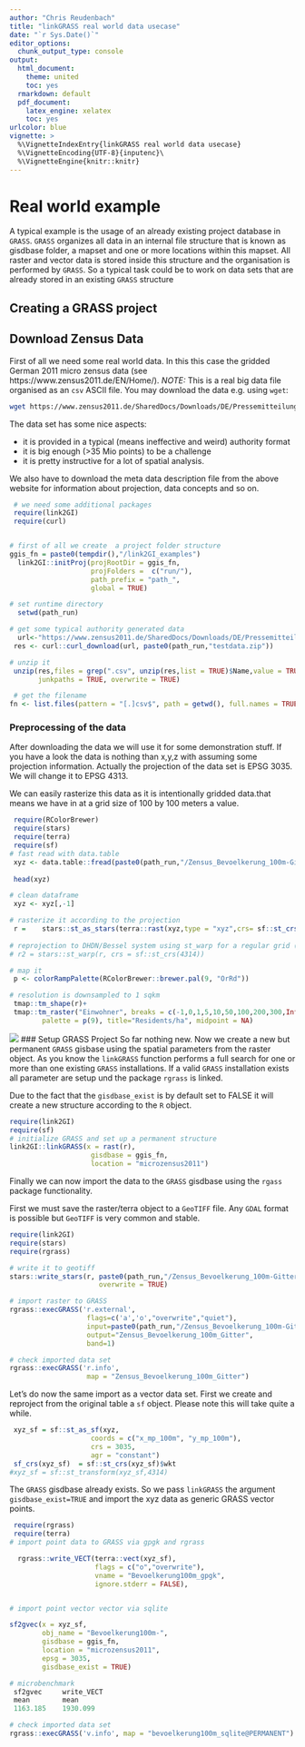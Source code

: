 ```yaml
---
author: "Chris Reudenbach"
title: "linkGRASS real world data usecase"
date: "`r Sys.Date()`"
editor_options:
  chunk_output_type: console
output:
  html_document: 
    theme: united
    toc: yes
  rmarkdown: default
  pdf_document:
    latex_engine: xelatex
    toc: yes
urlcolor: blue
vignette: >
  %\VignetteIndexEntry{linkGRASS real world data usecase}
  %\VignetteEncoding{UTF-8}{inputenc}\
  %\VignetteEngine{knitr::knitr}
---
```



#  Real world example
A typical example is the usage of an already existing project database in `GRASS`. `GRASS` organizes all data in an internal file structure that is known as gisdbase folder, a mapset and one or more locations within this mapset. All raster and vector data is stored inside this structure and the organisation is performed by `GRASS`. So a typical task could be to work on data sets that are already stored in an existing `GRASS` structure

## Creating a GRASS project

## Download Zensus Data
First of all we need some real world data. In this this case the gridded German 2011 micro zensus data (see https://www.zensus2011.de/EN/Home/). *NOTE:* This is a real big data file organised as an `csv` ASCII file. You may download the data e.g. using `wget`:

```sh
wget https://www.zensus2011.de/SharedDocs/Downloads/DE/Pressemitteilung/DemografischeGrunddaten/csv_Bevoelkerung_100m_Gitter.zip?__blob=publicationFile&v=3

```
The data set has some nice aspects:

  - it is provided in a typical (means ineffective and weird) authority format
  - it is big enough (>35 Mio points) to be a challenge
  - it is pretty instructive for a lot of spatial analysis. 

We also have to download the meta data description file from the above website for information about projection, data concepts and so on.


```r
 # we need some additional packages
 require(link2GI)
 require(curl)


# first of all we create  a project folder structure 
ggis_fn = paste0(tempdir(),"/link2GI_examples")
  link2GI::initProj(projRootDir = ggis_fn, 
                    projFolders =  c("run/"),
                    path_prefix = "path_",
                    global = TRUE)

# set runtime directory
  setwd(path_run)

# get some typical authority generated data 
  url<-"https://www.zensus2011.de/SharedDocs/Downloads/DE/Pressemitteilung/DemografischeGrunddaten/csv_Bevoelkerung_100m_Gitter.zip;jsessionid=294313DDBB57914D6636DE373897A3F2.2_cid389?__blob=publicationFile&v=3"
 res <- curl::curl_download(url, paste0(path_run,"testdata.zip"))

# unzip it
 unzip(res,files = grep(".csv", unzip(res,list = TRUE)$Name,value = TRUE),
       junkpaths = TRUE, overwrite = TRUE)

 # get the filename 
fn <- list.files(pattern = "[.]csv$", path = getwd(), full.names = TRUE)

```

### Preprocessing of the data
After downloading the data we will use it for some demonstration stuff. If you have a look the data is nothing than x,y,z with assuming some projection information. Actually the projection of the data set is EPSG 3035. We will change it to EPSG 4313.

We can easily rasterize this data as it is intentionally gridded data.that means we have in at a grid size of 100 by 100 meters a value.


```r
 require(RColorBrewer)
 require(stars)
 require(terra)
 require(sf)
# fast read with data.table 
 xyz <- data.table::fread(paste0(path_run,"/Zensus_Bevoelkerung_100m-Gitter.csv"))
 
 head(xyz)

# clean dataframe
 xyz <- xyz[,-1]

# rasterize it according to the projection 
 r =	stars::st_as_stars(terra::rast(xyz,type = "xyz",crs= sf::st_crs(3035)$wkt))
 
# reprojection to DHDN/Bessel system using st_warp for a regular grid (https://epsg.io/4314)
# r2 = stars::st_warp(r, crs = sf::st_crs(4314))

# map it
 p <- colorRampPalette(RColorBrewer::brewer.pal(9, "OrRd"))

# resolution is downsampled to 1 sqkm
 tmap::tm_shape(r)+
 tmap::tm_raster("Einwohner", breaks = c(-1,0,1,5,10,50,100,200,300,Inf),  
		palette = p(9), title="Residents/ha", midpoint = NA) 

```

![](https://raw.githubusercontent.com/r-spatial/link2GI/master/figures/residents.png)
### Setup GRASS Project
So far nothing new. Now we create a new but permanent `GRASS` gisbase using the spatial parameters from the raster object. As you know the `linkGRASS` function performs a full search for one or more than one existing  `GRASS` installations. If a valid `GRASS` installation exists all parameter are setup und the package `rgrass`  is linked.

Due to the fact that the `gisdbase_exist` is by default set to FALSE it will create a new structure according to the `R` object. 


```r
require(link2GI)
require(sf)
# initialize GRASS and set up a permanent structure  
link2GI::linkGRASS(x = rast(r), 
                    gisdbase = ggis_fn,
                    location = "microzensus2011")   
```

Finally we can now import the data to the `GRASS` gisdbase using the `rgass` package functionality. 

First we must save the raster/terra object to a `GeoTIFF` file. Any `GDAL` format is possible but `GeoTIFF` is very common and stable.


```r
require(link2GI)
require(stars)
require(rgrass)

# write it to geotiff
stars::write_stars(r, paste0(path_run,"/Zensus_Bevoelkerung_100m-Gitter.tif"), 
                      overwrite = TRUE)

# import raster to GRASS
rgrass::execGRASS('r.external',
                   flags=c('a','o',"overwrite","quiet"),
                   input=paste0(path_run,"/Zensus_Bevoelkerung_100m-Gitter.tif"),
                   output="Zensus_Bevoelkerung_100m_Gitter",
                   band=1)

# check imported data set
rgrass::execGRASS('r.info',
                   map = "Zensus_Bevoelkerung_100m_Gitter") 
```

Let's do now the same import as a vector data set. First we create and reproject from the original table a `sf` object. Please note this will take quite a while.


```r

 xyz_sf = sf::st_as_sf(xyz,
                    coords = c("x_mp_100m", "y_mp_100m"),
                    crs = 3035,
                    agr = "constant")
 sf_crs(xyz_sf)  = sf::st_crs(xyz_sf)$wkt
#xyz_sf = sf::st_transform(xyz_sf,4314)

```



The `GRASS` gisdbase already exists. So we pass  `linkGRASS` the argument `gisdbase_exist=TRUE` and import the xyz data as generic GRASS vector points.


```r
 require(rgrass)
 require(terra)
# import point data to GRASS via gpgk and rgrass

  rgrass::write_VECT(terra::vect(xyz_sf),
                     flags = c("o","overwrite"),
                     vname = "Bevoelkerung100m_gpgk",
                     ignore.stderr = FALSE), 


# import point vector vector via sqlite 

sf2gvec(x = xyz_sf,
        obj_name = "Bevoelkerung100m-",
        gisdbase = ggis_fn,
        location = "microzensus2011",
        epsg = 3035,
        gisdbase_exist = TRUE)
```

```r
# microbenchmark  
 sf2gvec     write_VECT
 mean        mean   
 1163.185    1930.099
```

```r
# check imported data set
rgrass::execGRASS('v.info', map = "bevoelkerung100m_sqlite@PERMANENT") 
```
